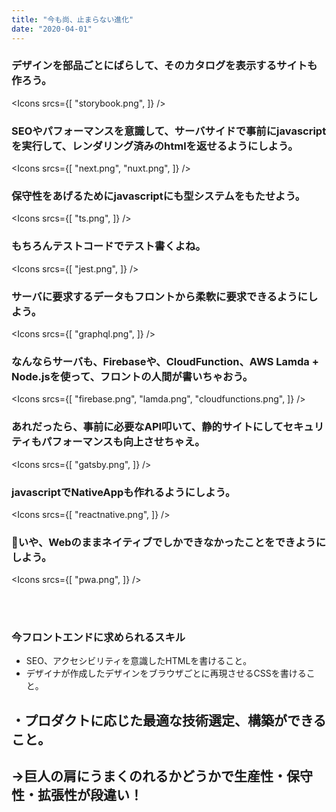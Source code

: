 ```yaml
---
title: "今も尚、止まらない進化"
date: "2020-04-01"
---
```



###  デザインを部品ごとにばらして、そのカタログを表示するサイトも作ろう。

<Icons
  srcs={[
    "storybook.png",
  ]}
/>

### SEOやパフォーマンスを意識して、サーバサイドで事前にjavascriptを実行して、レンダリング済みのhtmlを返せるようにしよう。

<Icons
  srcs={[
    "next.png",
    "nuxt.png",
  ]}
/>


### 保守性をあげるためにjavascriptにも型システムをもたせよう。

<Icons
  srcs={[
    "ts.png",
  ]}
/>

### もちろんテストコードでテスト書くよね。

<Icons
  srcs={[
    "jest.png",
  ]}
/>

### サーバに要求するデータもフロントから柔軟に要求できるようにしよう。

<Icons
  srcs={[
    "graphql.png",
  ]}
/>

### なんならサーバも、Firebaseや、CloudFunction、AWS Lamda + Node.jsを使って、フロントの人間が書いちゃおう。

<Icons
  srcs={[
    "firebase.png",
    "lamda.png",
    "cloudfunctions.png",
  ]}
/>

### あれだったら、事前に必要なAPI叩いて、静的サイトにしてセキュリティもパフォーマンスも向上させちゃえ。

<Icons
  srcs={[
    "gatsby.png",
  ]}
/>

### javascriptでNativeAppも作れるようにしよう。

<Icons
  srcs={[
    "reactnative.png",
  ]}
/>

### いや、Webのままネイティブでしかできなかったことをできようにしよう。

<Icons
  srcs={[
    "pwa.png",
  ]}
/>

<br/>
<br/>

### 今フロントエンドに求められるスキル

- SEO、アクセシビリティを意識したHTMLを書けること。
- デザイナが作成したデザインをブラウザごとに再現させるCSSを書けること。

<div style={{  color: 'tomato' }}>
    <h2>・プロダクトに応じた最適な技術選定、構築ができること。</h2>
    <h2>→巨人の肩にうまくのれるかどうかで生産性・保守性・拡張性が段違い！</h2>
</div>